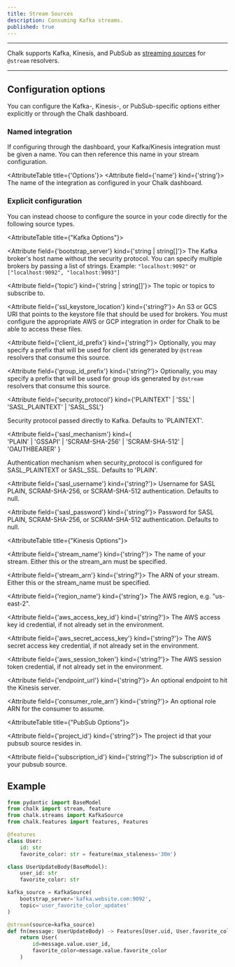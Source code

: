 ```yaml
---
title: Stream Sources
description: Consuming Kafka streams.
published: true
---
```



---

Chalk supports Kafka, Kinesis, and PubSub as [streaming sources](/docs/streams)
for `@stream` resolvers.

---

## Configuration options

You can configure the Kafka-, Kinesis-, or PubSub-specific options
either explicitly or through the Chalk dashboard.

### Named integration

If configuring through the dashboard, your Kafka/Kinesis integration
must be given a name. You can then reference this name in your
stream configuration.

<AttributeTable title={'Options'}>
  <Attribute field={'name'} kind={'string'}>
    The name of the integration as configured in your Chalk dashboard.
  </Attribute>
</AttributeTable>

### Explicit configuration

You can instead choose to configure the source in your code directly for the following source types.

<AttributeTable title={"Kafka Options"}>

<Attribute field={'bootstrap_server'} kind={'string | string[]'}>
  The Kafka broker's host name without the security protocol. You can specify multiple brokers by
  passing a list of strings. Example: `"localhost:9092"` or `["localhost:9092", "localhost:9093"]`
</Attribute>

<Attribute field={'topic'} kind={'string | string[]'}>
  The topic or topics to subscribe to.
</Attribute>

<Attribute field={'ssl_keystore_location'} kind={'string?'}>
  An S3 or GCS URI that points to the keystore file that should be used for brokers. You must
  configure the appropriate AWS or GCP integration in order for Chalk to be able to access these
  files.
</Attribute>

<Attribute field={'client_id_prefix'} kind={'string?'}>
  Optionally, you may specify a prefix that will be used for client ids generated by `@stream`
  resolvers that consume this source.
</Attribute>

<Attribute field={'group_id_prefix'} kind={'string?'}>
  Optionally, you may specify a prefix that will be used for group ids generated by `@stream`
  resolvers that consume this source.
</Attribute>

<Attribute
  field={'security_protocol'}
  kind={<span>'PLAINTEXT' | 'SSL' | 'SASL_PLAINTEXT' | 'SASL_SSL'</span>}
>
  Security protocol passed directly to Kafka. Defaults to 'PLAINTEXT'.
</Attribute>

<Attribute
  field={'sasl_mechanism'}
  kind={
    <span>
      <br />
      'PLAIN' | 'GSSAPI' | 'SCRAM-SHA-256' | 'SCRAM-SHA-512' | 'OAUTHBEARER'
    </span>
  }
>
  Authentication mechanism when security_protocol is configured for SASL_PLAINTEXT or SASL_SSL.
  Defaults to 'PLAIN'.
</Attribute>

<Attribute field={'sasl_username'} kind={'string?'}>
  Username for SASL PLAIN, SCRAM-SHA-256, or SCRAM-SHA-512 authentication. Defaults to null.
</Attribute>

<Attribute field={'sasl_password'} kind={'string?'}>
  Password for SASL PLAIN, SCRAM-SHA-256, or SCRAM-SHA-512 authentication. Defaults to null.
</Attribute>
</AttributeTable>


<AttributeTable title={"Kinesis Options"}>

<Attribute field={'stream_name'} kind={'string?'}>
    The name of your stream. Either this or the stream_arn must be specified.
</Attribute>

<Attribute field={'stream_arn'} kind={'string?'}>
    The ARN of your stream. Either this or the stream_name must be specified.
</Attribute>

<Attribute field={'region_name'} kind={'string'}>
    The AWS region, e.g. "us-east-2".
</Attribute>

<Attribute field={'aws_access_key_id'} kind={'string?'}>
    The AWS access key id credential, if not already set in the environment.
</Attribute>

<Attribute field={'aws_secret_access_key'} kind={'string?'}>
    The AWS secret access key credential, if not already set in the environment.
</Attribute>

<Attribute field={'aws_session_token'} kind={'string?'}>
    The AWS session token credential, if not already set in the environment.
</Attribute>

<Attribute field={'endpoint_url'} kind={'string?'}>
    An optional endpoint to hit the Kinesis server.
</Attribute>

<Attribute field={'consumer_role_arn'} kind={'string?'}>
    An optional role ARN for the consumer to assume.
</Attribute>
</AttributeTable>

<AttributeTable title={"PubSub Options"}>

<Attribute field={'project_id'} kind={'string?'}>
    The project id that your pubsub source resides in.
</Attribute>

<Attribute field={'subscription_id'} kind={'string?'}>
    The subscription id of your pubsub source.
</Attribute>
</AttributeTable>

## Example

```py
from pydantic import BaseModel
from chalk import stream, feature
from chalk.streams import KafkaSource
from chalk.features import features, Features

@features
class User:
    id: str
    favorite_color: str = feature(max_staleness='30m')

class UserUpdateBody(BaseModel):
    user_id: str
    favorite_color: str

kafka_source = KafkaSource(
    bootstrap_server='kafka.website.com:9092',
    topic='user_favorite_color_updates'
)

@stream(source=kafka_source)
def fn(message: UserUpdateBody) -> Features[User.uid, User.favorite_color]:
    return User(
        id=message.value.user_id,
        favorite_color=message.value.favorite_color
    )
```
